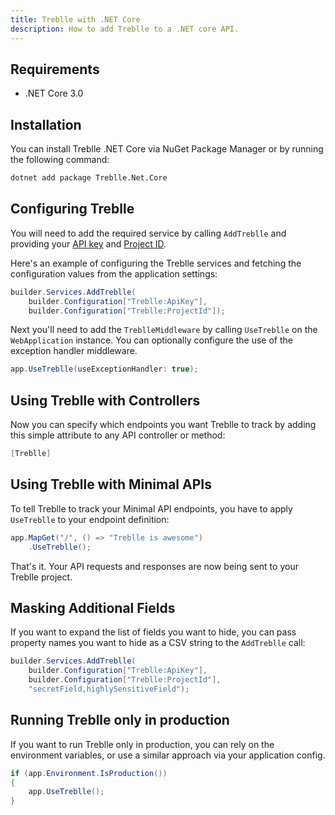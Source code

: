 ```yaml
---
title: Treblle with .NET Core
description: How to add Treblle to a .NET core API.
---
```


## Requirements

- .NET Core 3.0

## Installation

You can install Treblle .NET Core via NuGet Package Manager or by running the following command:

```bash
dotnet add package Treblle.Net.Core
```

## Configuring Treblle

You will need to add the required service by calling `AddTreblle` and providing your [API key](/treblle/dashboard/#accessing-your-api-key) and [Project ID](/treblle/projects/#project-id).

Here's an example of configuring the Treblle services and fetching the configuration values from the application settings:

```csharp
builder.Services.AddTreblle(
    builder.Configuration["Treblle:ApiKey"],
    builder.Configuration["Treblle:ProjectId"]);
```

Next you'll need to add the `TreblleMiddleware` by calling `UseTreblle` on the `WebApplication` instance.
You can optionally configure the use of the exception handler middleware.

```csharp
app.UseTreblle(useExceptionHandler: true);
```

## Using Treblle with Controllers

Now you can specify which endpoints you want Treblle to track by adding this simple attribute to any API controller or method:

```csharp
[Treblle]
```

## Using Treblle with Minimal APIs

To tell Treblle to track your Minimal API endpoints, you have to apply `UseTreblle` to your endpoint definition:

```csharp
app.MapGet("/", () => "Treblle is awesome")
    .UseTreblle();
```

That's it. Your API requests and responses are now being sent to your Treblle project.

## Masking Additional Fields

If you want to expand the list of fields you want to hide, you can pass property names you want to hide as a CSV string to the `AddTreblle` call:

```csharp
builder.Services.AddTreblle(
    builder.Configuration["Treblle:ApiKey"],
    builder.Configuration["Treblle:ProjectId"],
    "secretField,highlySensitiveField");
```

## Running Treblle only in production

If you want to run Treblle only in production, you can rely on the environment variables, or use a similar approach via your application config.

```csharp
if (app.Environment.IsProduction())
{
    app.UseTreblle();
}
```